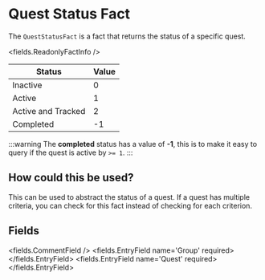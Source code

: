 
# Quest Status Fact

The `QuestStatusFact` is a fact that returns the status of a specific quest.

<fields.ReadonlyFactInfo />

| Status | Value |
|--------|-------|
| Inactive | 0 |
| Active | 1 |
| Active and Tracked | 2 |
| Completed | -1 |

:::warning
The __completed__ status has a value of **-1**, this is to make it easy to query if the quest is active by `>= 1`.
:::

## How could this be used?

This can be used to abstract the status of a quest.
If a quest has multiple criteria, you can check for this fact instead of checking for each criterion.


## Fields

<fields.CommentField />
<fields.EntryField name='Group' required>
</fields.EntryField>
<fields.EntryField name='Quest' required>
</fields.EntryField>
